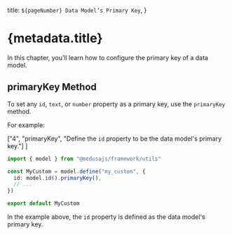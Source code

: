   title: `${pageNumber} Data Model’s Primary Key`,
}

# {metadata.title}

In this chapter, you’ll learn how to configure the primary key of a data model.

## primaryKey Method

To set any `id`, `text`, or `number` property as a primary key, use the `primaryKey` method.

For example:

  ["4", "primaryKey", "Define the `id` property to be the data model's primary key."]
]

```ts highlights={highlights}
import { model } from "@medusajs/framework/utils"

const MyCustom = model.define("my_custom", {
  id: model.id().primaryKey(),
  // ...
})

export default MyCustom
```

In the example above, the `id` property is defined as the data model's primary key.

